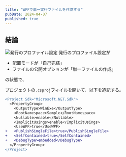 ```yaml
---
title: "WPFで単一実行ファイルを作成する"
pubDate: 2024-04-07
published: true
---
```


## 結論

![発行のプロファイル設定](/images/blog/2024-04-07-WPF-Single-Binary/img1.png)
発行のプロファイル設定が
- 配置モードが「自己完結」
- ファイルの公開オプションが「単一ファイルの作成」

の状態で、


プロジェクトの`.csproj`フィイルを開いて、以下を追記する。
```diff
<Project Sdk="Microsoft.NET.Sdk">
  <PropertyGroup>
    <OutputType>WinExe</OutputType>
    <RootNamespace>Sample</RootNamespace>
    <Nullable>enable</Nullable>
    <ImplicitUsings>enable</ImplicitUsings>
    <UseWPF>true</UseWPF>
+   <PublishSingleFile>true</PublishSingleFile>
+   <SelfContained>true</SelfContained>
+   <DebugType>embedded</DebugType>
  </PropertyGroup>
</Project>
```
